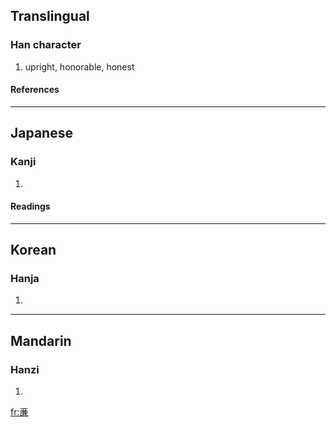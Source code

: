 {{see|廉}}

==Translingual==
===Han character===
{{Han char|rn=8|rad=亠|as=11|sn=13|four=|canj=卜竹X金 (YHXC)}}
# upright, honorable, honest
====References====
{{Han ref|kx=0089.201|hdz=10291.081|uh=4EB7|ud=20151}}
----
==Japanese==
===Kanji===
{{ja-kanji|grade=|rs=亠11}}
# {{defn|Japanese}}
====Readings====
{{ja-readings|on=[[れん]] (ren)|kun=[[かど]] (kado), [[やすい]] (yasui)}}
----
==Korean==
===Hanja===
{{ko-hanja|hangeul=렴|rv=ryeom|mr=ryŏm}}
# {{defn|Korean}}
----
==Mandarin==
===Hanzi===
{{cmn-hanzi|pin=[[lián]] ([[lian2]]), [[mén]] ([[men2]])|wg=lien<sup>2</sup>, men<sup>2</sup>}}
# {{defn|Mandarin}}

[[fr:亷]]